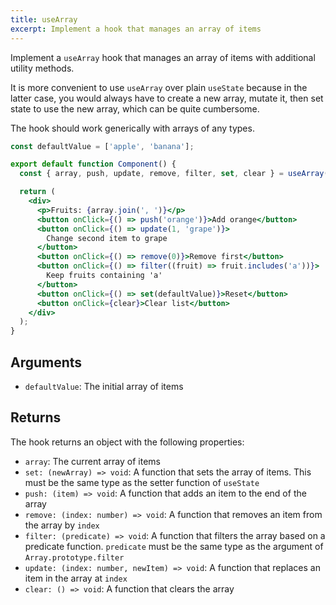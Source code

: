 ```yaml
---
title: useArray
excerpt: Implement a hook that manages an array of items
---
```


Implement a `useArray` hook that manages an array of items with additional utility methods.

It is more convenient to use `useArray` over plain `useState` because in the latter case, you would always have to create a new array, mutate it, then set state to use the new array, which can be quite cumbersome.

The hook should work generically with arrays of any types.

```jsx
const defaultValue = ['apple', 'banana'];

export default function Component() {
  const { array, push, update, remove, filter, set, clear } = useArray();

  return (
    <div>
      <p>Fruits: {array.join(', ')}</p>
      <button onClick={() => push('orange')}>Add orange</button>
      <button onClick={() => update(1, 'grape')}>
        Change second item to grape
      </button>
      <button onClick={() => remove(0)}>Remove first</button>
      <button onClick={() => filter((fruit) => fruit.includes('a'))}>
        Keep fruits containing 'a'
      </button>
      <button onClick={() => set(defaultValue)}>Reset</button>
      <button onClick={clear}>Clear list</button>
    </div>
  );
}
```

## Arguments

- `defaultValue`: The initial array of items

## Returns

The hook returns an object with the following properties:

- `array`: The current array of items
- `set: (newArray) => void`: A function that sets the array of items. This must be the same type as the setter function of `useState`
- `push: (item) => void`: A function that adds an item to the end of the array
- `remove: (index: number) => void`: A function that removes an item from the array by `index`
- `filter: (predicate) => void`: A function that filters the array based on a predicate function. `predicate` must be the same type as the argument of `Array.prototype.filter`
- `update: (index: number, newItem) => void`: A function that replaces an item in the array at `index`
- `clear: () => void`: A function that clears the array
